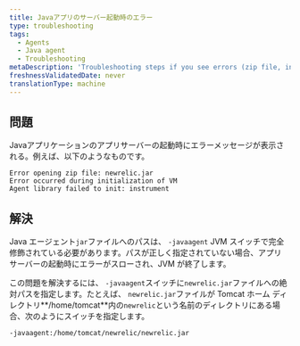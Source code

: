 ```yaml
---
title: Javaアプリのサーバー起動時のエラー
type: troubleshooting
tags:
  - Agents
  - Java agent
  - Troubleshooting
metaDescription: 'Troubleshooting steps if you see errors (zip file, initialization, agent library) at app server startup with your New Relic Java agent.'
freshnessValidatedDate: never
translationType: machine
---
```


## 問題

Javaアプリケーションのアプリサーバーの起動時にエラーメッセージが表示される。例えば、以下のようなものです。

```
Error opening zip file: newrelic.jar 
Error occurred during initialization of VM 
Agent library failed to init: instrument
```

## 解決

Java エージェント`jar`ファイルへのパスは、 `-javaagent` JVM スイッチで完全修飾されている必要があります。パスが正しく指定されていない場合、アプリ サーバーの起動時にエラーがスローされ、JVM が終了します。

この問題を解決するには、 `-javaagent`スイッチに`newrelic.jar`ファイルへの絶対パスを指定します。たとえば、 `newrelic.jar`ファイルが Tomcat ホーム ディレクトリ**/home/tomcat**内の`newrelic`という名前のディレクトリにある場合、次のようにスイッチを指定します。

```
-javaagent:/home/tomcat/newrelic/newrelic.jar
```